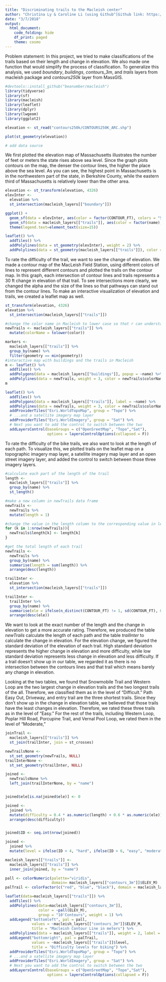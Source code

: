 ```yaml
---
title: "Discriminating trails to the Macleish center"
author: "Christina Ly & Caroline Li (using Github^[Github link: https://github.com/ChristinaLyu/miniProject3.git])"
date: "3/7/2018"
output: 
  html_document:
    code_folding: hide
    df_print: paged
    theme: cosmo
---
```

Problem statement: In this project, we tried to make classifications of the trails based on their length and change in elevation. We also made one function that would simplify the process of classification. To generalize this analysis, we used *boundary*, *buildings*, *contours_3m*, and *trails* layers from macleish package and *contours250k* layer from MassGIS.

```r
#devtools::install_github("beanumber/macleish")
library(tidyverse)
library(sf)
library(macleish)
library(leaflet)
library(dplyr)
library(lwgeom)
library(ggplot2)
```

```r
elevation <- st_read("contours250k/CONTOURS250K_ARC.shp")
```

```r
plot(st_geometry(elevation))

# add data source
```

We first plotted the elevation map of Massachusetts illustrates the number of feet or meters the state rises above sea level. Since the graph plots contours on the map, the denser the contour lines, the higher the place above the sea level. As you can see, the highest point in Massachusetts is in the northwestern part of the state, in Berkshire County, while the eastern third of Massachusetts is relatively lower than the other area.

```r
elevation <- st_transform(elevation, 4326)
elevInter <- 
  elevation %>%
  st_intersection(macleish_layers[["boundary"]])

ggplot() + 
  geom_sf(data = elevInter, aes(color = factor(CONTOUR_FT), colors = "Set1")) + 
  geom_sf(data = macleish_layers[["trails"]], aes(color = factor(name), alpha = 0.8, lwd = 1.2)) +
  theme(legend.text=element_text(size=15))
```

```r
leaflet() %>%
  addTiles() %>%
  addPolylines(data = st_geometry(elevInter), weight = 2) %>%
  addPolylines(data = st_geometry(macleish_layers[["trails"]]), color = macleish_layers[["trails"]]$color)
```

To rate the difficulty of the trail, we want to see the change of elevation. We made a contour map of the MacLeish Field Station, using different colors of lines to represent different contours and plotted the trails on the contour map. In this graph, each intersection of contour lines and trails represents a 30 ft change in elevation of that trail. To see intersections more clearly, we changed the alpha and the size of the lines so that pathways can stand out from the contour lines. To make an interactive visualization of elevation and trails, we created a leaflet map as well.

```r
st_transform(elevation, 4326)
elevation %>%
  st_intersection(macleish_layers[["trails"]])
```

```r
#change the color name in Macleish to lower case so that r can understand it
newTrails <- macleish_layers[["trails"]] %>%
  mutate(colorName = tolower(color))

markers <- 
  macleish_layers[["trails"]] %>%
  group_by(name) %>%
  filter(geometry == min(geometry))
#interactive map with buildings and the trails in Macleish
m <- leaflet() %>%
  addTiles() %>%
  addPolygons(data = macleish_layers[["buildings"]], popup = ~name) %>%
  addPolylines(data = newTrails, weight = 3, color = newTrails$colorName) 
m
```

```r
leaflet() %>%
  addTiles() %>%
  addPolygons(data = macleish_layers[["trails"]], label = ~name) %>%
  addPolylines(data = newTrails, weight = 3, color = newTrails$colorName) %>%
  addProviderTiles("Esri.WorldTopoMap", group = "Topo") %>% 
  # ...and a satellite imagery map layer
  addProviderTiles("Esri.WorldImagery", group = "Sat") %>%
  # Next you want to add the control to switch between the two
  addLayersControl(baseGroups = c("OpenSreetMap", "Topo","Sat"),
                   options = layersControlOptions(collapsed = F)) 
```

To rate the difficulty of the bike trails, we also want to look at the length of each path. To visualize this, we plotted trails on the leaflet map on a topographic imagery map layer, a satellite imagery map layer and an open street imagery layer, and added the control to switch between those three imagery layers.

```r
#calculate each part of the length of the trail
length <- 
  macleish_layers[["trails"]] %>%
  group_by(name) %>%
  st_length()

#make a new column in newTrails data frame
newTrails <- 
  newTrails %>%
  mutate(length = 1)

#change the value in the length column to the corresponding value in length set
for (k in 1:nrow(newTrails)){
  newTrails$length[k] <- length[k]
}

#get the total length of each trail
newTrails <- 
  newTrails %>%
  group_by(name) %>% 
  summarise(length = sum(length)) %>%
  arrange(desc(length))
```

```r
trailInter <- 
  elevation %>%
  st_intersection(macleish_layers[["trails"]])

trailInter <- 
  trailInter %>%
  group_by(name) %>%
  summarise(ele = ifelse(n_distinct(CONTOUR_FT) != 1, sd(CONTOUR_FT), 0)) %>%
  arrange(desc(ele))
```

We want to look at the exact number of the length and the change in elevation to get a more accurate rating. Therefore, we produced the table *newTrails*  calculate the length of each path and the table *trailInter* to calculate the change in elevation. For the elevation change, we figured the standard deviation of the elevation of each trail. High standard deviation represents the higher change in elevation and more difficulty, while low standard deviation represents less change in elevation and less difficulty. If a trail doesn't show up in our table, we regarded it as there is no intersection between the contours lines and that trail which means barely any change in elevation. 

Looking at the two tables, we found that Snowmobile Trail and Western Loop are the two largest change in elevation trails and the two longest trails of the all. Therefore, we classified them as in the level of "Difficult." Path Easy Out, Driveway, and entry trail are the three shortest trails. Since they don't show up in the change in elevation table, we believed that those trails have the least changes in elevation. Therefore, we rated these three trails as in the level of "Easy." For the rest of the trails, including Western Loop, Poplar Hill Road, Porcupine Trail, and Vernal Pool Loop, we rated them in the level of "Moderate,"

```r
joinTrail <- 
  macleish_layers[["trails"]] %>%
  st_join(trailInter, join = st_crosses)

newTrailsNone <- 
  st_set_geometry(newTrails, NULL)
trailInterNone <- 
  st_set_geometry(trailInter, NULL)

joined <- 
  newTrailsNone %>%
  left_join(trailInterNone, by = "name")


joined$ele[is.na(joined$ele)] <- 0

joined <- 
  joined %>%
  mutate(difficulty = 0.4 * as.numeric(length) + 0.6 * as.numeric(ele)) %>%
  arrange(desc(difficulty))


joined$ID <- seq.int(nrow(joined))

joined <- 
  joined %>%
  mutate(level = ifelse(ID < 4, "hard", ifelse(ID > 6, "easy", "moderate")))
```

```r
macleish_layers[["trails"]] <- 
  macleish_layers[["trails"]] %>%
  inner_join(joined, by = "name")
```

```r
pall <- colorNumeric(palette="viridis",
                     domain= macleish_layers[["contours_3m"]]$ELEV_M)
palTrail <- colorFactor(c("red", "blue", "black"), domain = macleish_layers[["trails"]]$level)

leaflet(data=macleish_layers[["trails"]]) %>%
  addTiles() %>%
  addPolylines(data=macleish_layers[["contours_3m"]], 
               color = ~pall(ELEV_M), 
               group = "10'Contours", weight = 1) %>%
  addLegend("bottomleft", pal = pall, 
            values = ~macleish_layers[["contours_3m"]]$ELEV_M, 
            title = "Macleish Contour Line in meters") %>%
  addPolylines(data = macleish_layers[["trails"]], weight = 2, label = ~name, color = ~palTrail(level)) %>%
  addLegend("bottomright", pal = palTrail, 
            values = ~macleish_layers[["trails"]]$level, 
            title = "Difficulty levels for biking") %>%
  addProviderTiles("Esri.WorldTopoMap", group = "Topo") %>% 
  # ...and a satellite imagery map layer
  addProviderTiles("Esri.WorldImagery", group = "Sat") %>%
  # Next you want to add the control to switch between the two
  addLayersControl(baseGroups = c("OpenSreetMap", "Topo","Sat"),
                   options = layersControlOptions(collapsed = F)) 
```


